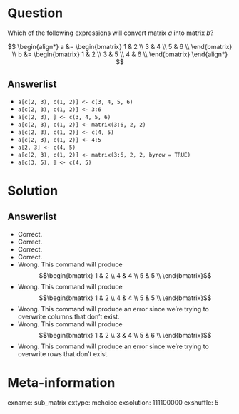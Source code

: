 Question
========
Which of the following expressions will convert matrix $a$ into matrix $b$?

$$
\begin{align*}
a &= \begin{bmatrix}
1 & 2 \\
3 & 4 \\
5 & 6 \\
\end{bmatrix}
\\
b &= \begin{bmatrix}
1 & 2 \\
3 & 5 \\
4 & 6 \\
\end{bmatrix}
\end{align*}
$$

Answerlist
----------
* `a[c(2, 3), c(1, 2)] <- c(3, 4, 5, 6)`
* `a[c(2, 3), c(1, 2)] <- 3:6`
* `a[c(2, 3), ] <- c(3, 4, 5, 6)`
* `a[c(2, 3), c(1, 2)] <- matrix(3:6, 2, 2)`
* `a[c(2, 3), c(1, 2)] <- c(4, 5)`
* `a[c(2, 3), c(1, 2)] <- 4:5`
* `a[2, 3] <- c(4, 5)`
* `a[c(2, 3), c(1, 2)] <- matrix(3:6, 2, 2, byrow = TRUE)`
* `a[c(3, 5), ] <- c(4, 5)`

Solution
========

Answerlist
----------
* Correct.
* Correct.
* Correct.
* Correct.
* Wrong. This command will produce $$\begin{bmatrix} 1 & 2 \\ 4 & 4 \\ 5 & 5 \\ \end{bmatrix}$$
* Wrong. This command will produce $$\begin{bmatrix} 1 & 2 \\ 4 & 4 \\ 5 & 5 \\ \end{bmatrix}$$
* Wrong. This command will produce an error since we're trying to overwrite columns that don't exist.
* Wrong. This command will produce $$\begin{bmatrix} 1 & 2 \\ 3 & 4 \\ 5 & 6 \\ \end{bmatrix}$$
* Wrong. This command will produce an error since we're trying to overwrite rows that don't exist.

Meta-information
================
exname: sub_matrix
extype: mchoice
exsolution: 111100000
exshuffle: 5
